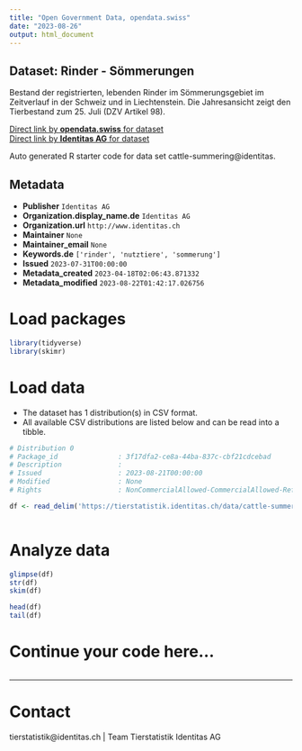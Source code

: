 ```yaml
---
title: "Open Government Data, opendata.swiss"
date: "2023-08-26"
output: html_document
---
```


## Dataset: Rinder - Sömmerungen

Bestand der registrierten, lebenden Rinder im Sömmerungsgebiet im Zeitverlauf in der Schweiz und in Liechtenstein. Die Jahresansicht zeigt den Tierbestand zum 25. Juli (DZV Artikel 98).

[Direct link by **opendata.swiss** for dataset](https://opendata.swiss/de/dataset/rinder-sommerungen)<br>
[Direct link by **Identitas AG** for dataset](https://tierstatistik.identitas.ch/)

Auto generated R starter code for data set cattle-summering@identitas.

## Metadata

- **Publisher** `Identitas AG`
- **Organization.display_name.de** `Identitas AG`
- **Organization.url** `http://www.identitas.ch`
- **Maintainer** `None`
- **Maintainer_email** `None`
- **Keywords.de** `['rinder', 'nutztiere', 'sommerung']`
- **Issued** `2023-07-31T00:00:00`
- **Metadata_created** `2023-04-18T02:06:43.871332`
- **Metadata_modified** `2023-08-22T01:42:17.026756`


# Load packages

```r

library(tidyverse)
library(skimr)

```

# Load data

-   The dataset has 1 distribution(s) in CSV format.
-   All available CSV distributions are listed below and can be read into a tibble.

```r

# Distribution 0
# Package_id               : 3f17dfa2-ce8a-44ba-837c-cbf21cdcebad
# Description              : 
# Issued                   : 2023-08-21T00:00:00
# Modified                 : None
# Rights                   : NonCommercialAllowed-CommercialAllowed-ReferenceRequired

df <- read_delim('https://tierstatistik.identitas.ch/data/cattle-summering.csv')



```

# Analyze data

```r

glimpse(df)
str(df)
skim(df)

head(df)
tail(df)

```

# Continue your code here...

```r

```

------------------------------------------------------------------------

# Contact

tierstatistik@identitas.ch | Team Tierstatistik Identitas AG
